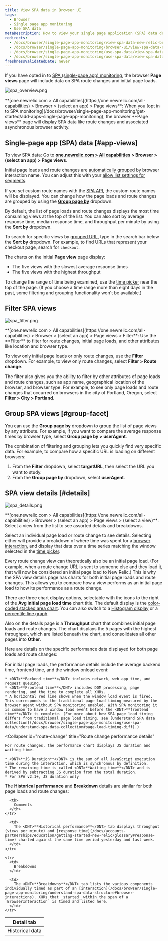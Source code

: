 ```yaml
---
title: View SPA data in Browser UI
tags:
  - Browser
  - Single page app monitoring
  - Use SPA data
metaDescription: How to view your single page application (SPA) data details in browser.
redirects:
  - /docs/browser/single-page-app-monitoring/view-spa-data-new-relic-browser
  - /docs/browser/single-page-app-monitoring/browser-ui/view-spa-data-new-relic-browser
  - /docs/browser/single-page-app-monitoring/use-spa-data/view-spa-data-new-relic-browser
  - /docs/browser/single-page-app-monitoring/use-spa-data/view-spa-data-new-relic-browser-ui
freshnessValidatedDate: never
---
```


If you have opted in to [SPA (single-page app) monitoring](/docs/browser/single-page-app-monitoring/get-started/welcome-single-page-app-monitoring), the browser <DNT>**Page views**</DNT> page will include data on SPA route changes and initial page loads.

<img
  title="spa_overview.png"
  alt="spa_overview.png"
  src="/images/browser_screenshot-full_spa-pageviews.webp"
/>

<figcaption>
  <DNT>**[one.newrelic.com > All capabilities](https://one.newrelic.com/all-capabilities) > Browser > (select an app) > Page views**</DNT>: When you [opt in to SPA monitoring](/docs/browser/single-page-app-monitoring/get-started/add-apps-single-page-app-monitoring), the browser <DNT>**Page views**</DNT> page will display SPA data like route changes and associated asynchronous browser activity.
</figcaption>

## Single-page app (SPA) data [#app-views]

To view SPA data: Go to <DNT>**[one.newrelic.com > All capabilities](https://one.newrelic.com/all-capabilities) > Browser > (select an app) > Page views**</DNT>.

Initial page loads and route changes are [automatically grouped](/docs/browser/new-relic-browser/configuration/group-browser-metrics-urls#hierarchy) by browser interaction name. You can adjust this with your [allow list settings for segments](/docs/browser/new-relic-browser/installation-configuration/url-whitelists-grouping-browser-metrics).

If you set custom route names with the [SPA API](/docs/browser/new-relic-browser/browser-agent-spa-api), the custom route names will be displayed. You can change how the page loads and route changes are grouped by using the [<DNT>**Group page by**</DNT>](/docs/browser/single-page-app-monitoring/use-spa-data/view-spa-data-new-relic-browser#group-facet) dropdown.

By default, the list of page loads and route changes displays the most time consuming views at the top of the list. You can also sort by average response time, median response time, and throughput per minute by using the <DNT>**Sort by**</DNT> dropdown.

To search for specific views by [grouped URL](/docs/browser/new-relic-browser/configuration/group-browser-metrics-urls#hierarchy), type in the search bar below the <DNT>**Sort by**</DNT> dropdown. For example, to find URLs that represent your checkout page, search for `checkout`.

The charts on the initial <DNT>**Page view**</DNT> page display:

* The five views with the slowest average response times
* The five views with the highest throughput

To change the range of time being examined, use the [time picker](/docs/query-your-data/explore-query-data/dashboards/manage-your-dashboard/#dash-time-picker) near the top of the page. (If you choose a time range more than eight days in the past, some filtering and grouping functionality won't be available.)

## Filter SPA views

<img
  title="spa_filter.png"
  alt="spa_filter.png"
  src="/images/browser_screenshot-full_spa-filters.webp"
/>

<figcaption>
  <DNT>**[one.newrelic.com > All capabilities](https://one.newrelic.com/all-capabilities) > Browser > (select an app) > Page views > Filter**</DNT>: Use the <DNT>**Filter**</DNT> to filter for route changes, initial page loads, and other attributes like location and browser type.
</figcaption>

To view only initial page loads or only route changes, use the <DNT>**Filter**</DNT> dropdown. For example, to view only route changes, select <DNT>**Filter > Route change**</DNT>.

The filter also gives you the ability to filter by other attributes of page loads and route changes, such as app name, geographical location of the browser, and browser type. For example, to see only page loads and route changes that occurred on browsers in the city of Portland, Oregon, select <DNT>**Filter > City > Portland**</DNT>.

## Group SPA views [#group-facet]

You can use the <DNT>**Group page by**</DNT> dropdown to group the list of page views by any attribute. For example, if you want to compare the average response times by browser type, select <DNT>**Group page by > userAgent**</DNT>.

The combination of filtering and grouping lets you quickly find very specific data. For example, to compare how a specific URL is loading on different browsers:

1. From the <DNT>**Filter**</DNT> dropdown, select <DNT>**targetURL**</DNT>, then select the URL you want to study.
2. From the <DNT>**Group page by**</DNT> dropdown, select <DNT>**userAgent**</DNT>.

## SPA view details [#details]

<img
  title="spa_details.png"
  alt="spa_details.png"
  src="/images/browser_screenshot-full_pageview-details.webp"
/>

<figcaption>
  <DNT>**[one.newrelic.com > All capabilities](https://one.newrelic.com/all-capabilities) > Browser > (select an app) > Page views > (select a view)**</DNT>: Select a view from the list to see assorted details and breakdowns.
</figcaption>

Select an individual page load or route change to see details. Selecting either will provide a breakdown of where time was spent for a [browser interaction](/docs/browser/single-page-app-monitoring/understand-spa-data-structure#browser-interactions), and display that data over a time series matching the window selected in the [time picker](/docs/query-your-data/explore-query-data/dashboards/manage-your-dashboard/#dash-time-picker).

Every route change view can theoretically also be an initial page load. (For example, when a route change URL is sent to someone else and they load it, that will now be considered an initial page load to New Relic.) This is why the SPA view details page has charts for both initial page loads and route changes. This allows you to compare how a view performs as an initial page load to how its performance as a route change.

There are three chart display options, selectable with the icons to the right of the <DNT>**Avg initial page load time**</DNT> chart title. The default display is the [color-coded stacked area chart](/docs/apm/new-relic-apm/ui-functions/standard-dashboard-features). You can also switch to a [Histogram display](/docs/apm/applications-menu/features/histograms-viewing-data-distribution) or a [percentile line graph](/docs/apm/applications-menu/features/percentiles-comparing-ranked-data).

Also on the details page is a <DNT>**Throughput**</DNT> chart that combines initial page loads and route changes. The chart displays the 5 pages with the highest throughput, which are listed beneath the chart, and consolidates all other pages into <DNT>**Other**</DNT>.

Here are details on the specific performance data displayed for both page loads and route changes:

<CollapserGroup>
  <Collapser
    id="page-load"
    title="Initial page load performance details"
  >
    For initial page loads, the performance details include the average backend time, frontend time, and the window onload event:

    * <DNT>**Backend time**</DNT> includes network, web app time, and request queuing.
    * <DNT>**Frontend time**</DNT> includes DOM processing, page rendering, and the time to complete all XHRs.
    * A horizontal red line shows when the window load event is fired. This corresponds to the traditional page load timing measured by the browser agent without SPA monitoring enabled. With SPA monitoring it is common to have a window load event before the <DNT>**frontend time**</DNT> is complete. (For more about how SPA page load timing differs from traditional page load timing, see [Understand SPA data collection](/docs/browser/single-page-app-monitoring/use-spa-data/understand-spa-data-collection#page-load-timing-diff).)
  </Collapser>

  <Collapser
    id="route-change"
    title="Route change performance details"
  >
    For route changes, the performance chart displays JS duration and waiting time.

    * <DNT>**JS Duration**</DNT> is the sum of all JavaScript execution time during the interaction, which is synchronous by definition.
    * The remaining time is called <DNT>**Waiting time**</DNT> and is derived by subtracting JS duration from the total duration.
    * For SPA v2.1+, JS duration only 
  </Collapser>
</CollapserGroup>

The <DNT>**Historical performance**</DNT> and <DNT>**Breakdown**</DNT> details are similar for both page loads and route changes:

<table>
  <thead>
    <tr>
      <th style={{ width: "150px" }}>
        Detail tab
      </th>

      <th>
        Comments
      </th>
    </tr>
  </thead>

  <tbody>
    <tr>
      <td>
        Historical data
      </td>

      <td>
        The <DNT>**Historical performance**</DNT> tab displays throughput (views per minute) and [response time](/docs/accounts-partnerships/education/getting-started-new-relic/glossary#response-time) charted against the same time period yesterday and last week.
      </td>
    </tr>

    <tr>
      <td>
        Breakdowns
      </td>

      <td>
        The <DNT>**Breakdowns**</DNT> tab lists the various components individually timed as part of an [interaction](/docs/browser/single-page-app-monitoring/understand-spa-data-structure#browser-interactions). XHRs that _started_ within the span of a `BrowserInteraction` is timed and listed here.
      </td>
    </tr>
  </tbody>
</table>
